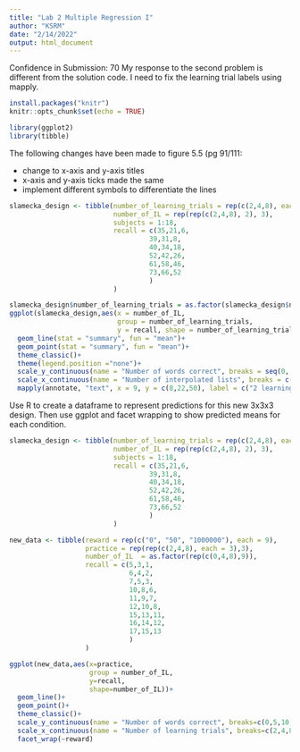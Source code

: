 ```yaml
---
title: "Lab 2 Multiple Regression I"
author: "KSRM"
date: "2/14/2022"
output: html_document
---
```


Confidence in Submission: 70 
My response to the second problem is different from the solution code. I need to fix the learning trial labels using mapply. 
```r
install.packages("knitr")
knitr::opts_chunk$set(echo = TRUE)

library(ggplot2)
library(tibble)
```


The following changes have been made to figure 5.5 (pg 91/111:

- change to x-axis and y-axis titles 
- x-axis and y-axis ticks made the same
- implement different symbols to differentiate the lines 
```r
slamecka_design <- tibble(number_of_learning_trials = rep(c(2,4,8), each=6),
                          number_of_IL = rep(rep(c(2,4,8), 2), 3),
                          subjects = 1:18,
                          recall = c(35,21,6,
                                   39,31,8,
                                   40,34,18,
                                   52,42,26,
                                   61,58,46,
                                   73,66,52
                                   )
                          )
```



```r
slamecka_design$number_of_learning_trials = as.factor(slamecka_design$number_of_learning_trials )
ggplot(slamecka_design,aes(x = number_of_IL,
                           group = number_of_learning_trials,
                           y = recall, shape = number_of_learning_trials))+
  geom_line(stat = "summary", fun = "mean")+
  geom_point(stat = "summary", fun = "mean")+
  theme_classic()+
  theme(legend.position ="none")+
  scale_y_continuous(name = "Number of words correct", breaks = seq(0, 80, 20), limits = c(0,80))+
  scale_x_continuous(name = "Number of interpolated lists", breaks = c(2,4,8))+
  mapply(annotate, "text", x = 9, y = c(8,22,50), label = c("2 learning trials", "4 learning trials", "8 learning trials"))
```

Use R to create a dataframe to represent predictions for this new 3x3x3 design. Then use ggplot and facet wrapping to show predicted means for each condition.

```r

slamecka_design <- tibble(number_of_learning_trials = rep(c(2,4,8), each=6),
                          number_of_IL = rep(rep(c(2,4,8), 2), 3),
                          subjects = 1:18,
                          recall = c(35,21,6,
                                   39,31,8,
                                   40,34,18,
                                   52,42,26,
                                   61,58,46,
                                   73,66,52
                                   )
                          )

new_data <- tibble(reward = rep(c("0", "50", "1000000"), each = 9),
                   practice = rep(rep(c(2,4,8), each = 3),3),
                   number_of_IL  = as.factor(rep(c(0,4,8),9)),
                   recall = c(5,3,1,
                              6,4,2,
                              7,5,3,
                              10,8,6,
                              11,9,7,
                              12,10,8,
                              15,13,11,
                              16,14,12,
                              17,15,13
                              )
                   )

ggplot(new_data,aes(x=practice,
                    group = number_of_IL,
                    y=recall,
                    shape=number_of_IL))+
  geom_line()+
  geom_point()+
  theme_classic()+
  scale_y_continuous(name = "Number of words correct", breaks=c(0,5,10,15,20), limits=c(0,20))+
  scale_x_continuous(name = "Number of learning trials", breaks=c(2,4,8))+
  facet_wrap(~reward)
```

